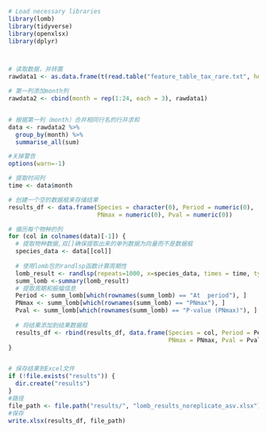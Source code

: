 

```{r}
# Load necessary libraries
library(lomb)
library(tidyverse)
library(openxlsx)
library(dplyr)



# 读取数据，并转置
rawdata1 <- as.data.frame(t(read.table("feature_table_tax_rare.txt", header = TRUE, row.names = 1, sep = "\t",stringsAsFactors = F)))

# 第一列添加month列
rawdata2 <- cbind(month = rep(1:24, each = 3), rawdata1)


# 根据第一列（month）合并相同行名的行并求和
data <- rawdata2 %>%
  group_by(month) %>%
  summarise_all(sum)


```


```{r}

#关掉警告
options(warn=-1)

# 提取时间列
time <- data$month

# 创建一个空的数据框来存储结果
results_df <- data.frame(Species = character(0), Period = numeric(0), 
                         PNmax = numeric(0), Pval = numeric(0))

# 循历每个物种的列
for (col in colnames(data)[-1]) {
  # 提取物种数据,双[]确保提取出来的单列数据为向量而不是数据框
  species_data <- data[[col]]
  
  # 使用lomb包的randlsp函数计算周期性
  lomb_result <- randlsp(repeats=1000, x=species_data, times = time, type = 'period',plot = F, from = 10, to = 14, ofac=50, normalize="standard",trace = F)
  summ_lomb <-summary(lomb_result)
  # 提取周期和振幅信息
  Period <- summ_lomb[which(rownames(summ_lomb) == "At  period"), ] 
  PNmax <- summ_lomb[which(rownames(summ_lomb) == "PNmax"), ]
  Pval <- summ_lomb[which(rownames(summ_lomb) == "P-value (PNmax)"), ]
  
  # 将结果添加到结果数据框
  results_df <- rbind(results_df, data.frame(Species = col, Period = Period, 
                                             PNmax = PNmax, Pval = Pval))
}


# 保存结果到Excel文件
if (!file.exists("results")) {
  dir.create("results")
}
#路径
file_path <- file.path("results/", "lomb_results_noreplicate_asv.xlsx")
#保存
write.xlsx(results_df, file_path)
```
